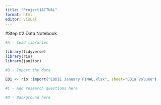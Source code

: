 ```yaml
---
title: "Project1ACTUAL"
format: html
editor: visual
---
```


#Step #2 Data Notebook

```r
#A - Load libraries

library(tidyverse)
library(rio)
library(janitor)

```

```r
#B - Import the data

ED1 <- rio::import("EDDIE January FINAL.xlsx", sheet="ED1a Volume")


```

```r
#C - Add research questions here

```

```r
#D - Background here

```
